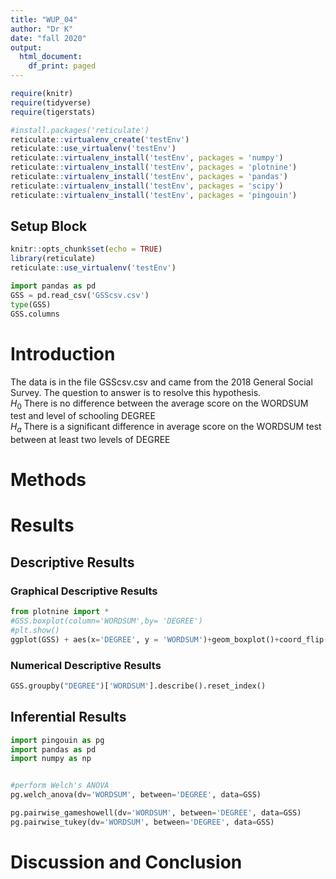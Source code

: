 ```yaml
---
title: "WUP_04"
author: "Dr K"
date: "fall 2020"
output:
  html_document:
    df_print: paged
---
```


```r
require(knitr)
require(tidyverse)
require(tigerstats)

```

```r
#install.packages('reticulate')
reticulate::virtualenv_create('testEnv')
reticulate::use_virtualenv('testEnv')
reticulate::virtualenv_install('testEnv', packages = 'numpy')
reticulate::virtualenv_install('testEnv', packages = 'plotnine')
reticulate::virtualenv_install('testEnv', packages = 'pandas')
reticulate::virtualenv_install('testEnv', packages = 'scipy')
reticulate::virtualenv_install('testEnv', packages = 'pingouin')

```

## Setup Block
```r
knitr::opts_chunk$set(echo = TRUE)
library(reticulate)
reticulate::use_virtualenv('testEnv')
```


```python
import pandas as pd
GSS = pd.read_csv('GSScsv.csv')
type(GSS)
GSS.columns
```

# Introduction

<!--In this section you explain what you are trying to show.  Where did the data come from?  What is the research or other question you are trying to answer?!-->

The data is in the file GSScsv.csv and came from the 2018 General Social Survey.  The question to answer is to resolve this hypothesis.  
$H_0$ There is no difference between the average score on the WORDSUM test and level of schooling DEGREE  
$H_a$ There is a significant difference in average score on the WORDSUM test between at least two levels of DEGREE  

# Methods

<!--Decide on your methods:  use "variable analysis" or other appropriate descriptors.  Make sure to choose at least one graphical method and at least one numerical method.!-->

# Results

<!--Divide this section into two sub-sections:  One for your descriptive  results and one for your inferential results.!-->

## Descriptive Results

### Graphical Descriptive Results

<!--Graphical results here.  Make sure to show your code.  Provide appropriate labels for axes, giving units if possible, and provide a good title for the graph, too.  Use the graphical results to describe the patterns if any that exist in the data as focused toward the research question!-->

```python
from plotnine import * 
#GSS.boxplot(column='WORDSUM',by= 'DEGREE')
#plt.show()
ggplot(GSS) + aes(x='DEGREE', y = 'WORDSUM')+geom_boxplot()+coord_flip()

```

### Numerical Descriptive Results

<!--Numerical results go here. Use the numerical results to describe the patterns if any that exist in the data as focused toward the research question!-->

```python
GSS.groupby("DEGREE")['WORDSUM'].describe().reset_index()	
```

## Inferential Results

<!--State hypothesis clearly.  Make sure your discussion of the inferential test covers all the aspects that the test output produces, such as test statistic, p-value etc.  Make a decision about the null hypothesis, explain the assumptions on which the selected test/procedure was based, and why the chosen procedure satisfys the assumptions and is appropriate to answer the research question!-->


```python
import pingouin as pg
import pandas as pd
import numpy as np


#perform Welch's ANOVA
pg.welch_anova(dv='WORDSUM', between='DEGREE', data=GSS)

```
```python
pg.pairwise_gameshowell(dv='WORDSUM', between='DEGREE', data=GSS)
pg.pairwise_tukey(dv='WORDSUM', between='DEGREE', data=GSS)
```



# Discussion and Conclusion

<!--Discussion and conclusion here.  If you found a relationship be sure to consider whether the relationship occurs because one of the variavbles causes the other, or whether they perhasps are related for some other reason.  Watch the chapter 6 videos from the GeorgeTown videos collection.!-->

